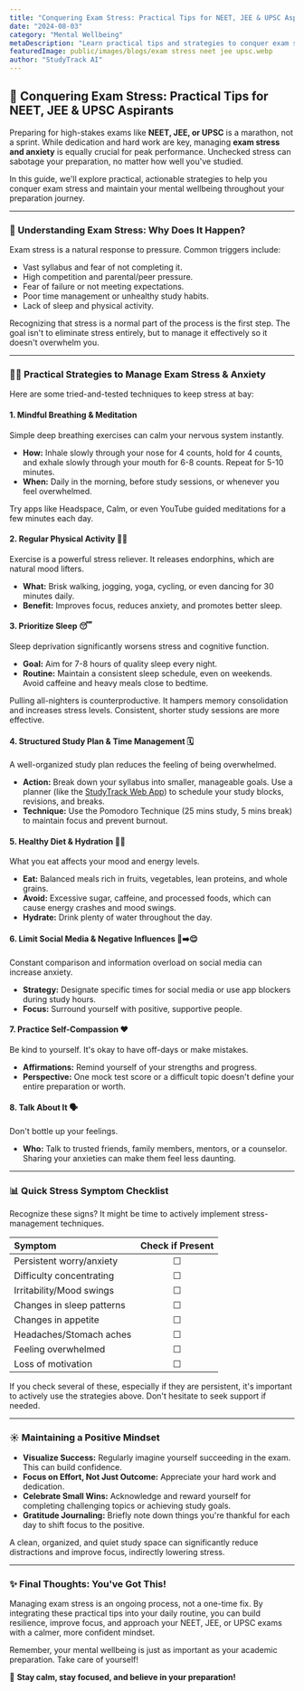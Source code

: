 ```yaml
---
title: "Conquering Exam Stress: Practical Tips for NEET, JEE & UPSC Aspirants"
date: "2024-08-03"
category: "Mental Wellbeing"
metaDescription: "Learn practical tips and strategies to conquer exam stress and anxiety while preparing for NEET, JEE, or UPSC. Boost your mental wellbeing for peak performance."
featuredImage: public/images/blogs/exam stress neet jee upsc.webp
author: "StudyTrack AI"
---
```


## 🧘 Conquering Exam Stress: Practical Tips for NEET, JEE & UPSC Aspirants

Preparing for high-stakes exams like **NEET, JEE, or UPSC** is a marathon, not a sprint. While dedication and hard work are key, managing **exam stress and anxiety** is equally crucial for peak performance. Unchecked stress can sabotage your preparation, no matter how well you've studied.

In this guide, we'll explore practical, actionable strategies to help you conquer exam stress and maintain your mental wellbeing throughout your preparation journey.

---

### 🤔 Understanding Exam Stress: Why Does It Happen?

Exam stress is a natural response to pressure. Common triggers include:

*   Vast syllabus and fear of not completing it.
*   High competition and parental/peer pressure.
*   Fear of failure or not meeting expectations.
*   Poor time management or unhealthy study habits.
*   Lack of sleep and physical activity.

<Info title="It's Okay to Feel Stressed">
Recognizing that stress is a normal part of the process is the first step. The goal isn't to eliminate stress entirely, but to manage it effectively so it doesn't overwhelm you.
</Info>

---

### 💆‍♀️ Practical Strategies to Manage Exam Stress & Anxiety

Here are some tried-and-tested techniques to keep stress at bay:

#### 1. Mindful Breathing & Meditation
Simple deep breathing exercises can calm your nervous system instantly.
*   **How:** Inhale slowly through your nose for 4 counts, hold for 4 counts, and exhale slowly through your mouth for 6-8 counts. Repeat for 5-10 minutes.
*   **When:** Daily in the morning, before study sessions, or whenever you feel overwhelmed.

<Tip title="Quick Meditation Apps">
Try apps like Headspace, Calm, or even YouTube guided meditations for a few minutes each day.
</Tip>

#### 2. Regular Physical Activity 🏃‍♂️
Exercise is a powerful stress reliever. It releases endorphins, which are natural mood lifters.
*   **What:** Brisk walking, jogging, yoga, cycling, or even dancing for 30 minutes daily.
*   **Benefit:** Improves focus, reduces anxiety, and promotes better sleep.

#### 3. Prioritize Sleep 😴
Sleep deprivation significantly worsens stress and cognitive function.
*   **Goal:** Aim for 7-8 hours of quality sleep every night.
*   **Routine:** Maintain a consistent sleep schedule, even on weekends. Avoid caffeine and heavy meals close to bedtime.

<Warning title="Avoid All-Nighters!">
Pulling all-nighters is counterproductive. It hampers memory consolidation and increases stress levels. Consistent, shorter study sessions are more effective.
</Warning>

#### 4. Structured Study Plan & Time Management 🗓️
A well-organized study plan reduces the feeling of being overwhelmed.
*   **Action:** Break down your syllabus into smaller, manageable goals. Use a planner (like the [StudyTrack Web App](/study-planner)) to schedule your study blocks, revisions, and breaks.
*   **Technique:** Use the Pomodoro Technique (25 mins study, 5 mins break) to maintain focus and prevent burnout.

#### 5. Healthy Diet & Hydration 🥗💧
What you eat affects your mood and energy levels.
*   **Eat:** Balanced meals rich in fruits, vegetables, lean proteins, and whole grains.
*   **Avoid:** Excessive sugar, caffeine, and processed foods, which can cause energy crashes and mood swings.
*   **Hydrate:** Drink plenty of water throughout the day.

#### 6. Limit Social Media & Negative Influences 📱➡️😌
Constant comparison and information overload on social media can increase anxiety.
*   **Strategy:** Designate specific times for social media or use app blockers during study hours.
*   **Focus:** Surround yourself with positive, supportive people.

#### 7. Practice Self-Compassion ❤️
Be kind to yourself. It's okay to have off-days or make mistakes.
*   **Affirmations:** Remind yourself of your strengths and progress.
*   **Perspective:** One mock test score or a difficult topic doesn't define your entire preparation or worth.

#### 8. Talk About It 🗣️
Don't bottle up your feelings.
*   **Who:** Talk to trusted friends, family members, mentors, or a counselor. Sharing your anxieties can make them feel less daunting.

---

### 📊 Quick Stress Symptom Checklist

Recognize these signs? It might be time to actively implement stress-management techniques.

| Symptom                  | Check if Present |
| :----------------------- | :--------------: |
| Persistent worry/anxiety |        ☐         |
| Difficulty concentrating |        ☐         |
| Irritability/Mood swings |        ☐         |
| Changes in sleep patterns|        ☐         |
| Changes in appetite      |        ☐         |
| Headaches/Stomach aches  |        ☐         |
| Feeling overwhelmed      |        ☐         |
| Loss of motivation       |        ☐         |

<Info title="Take Action">
If you check several of these, especially if they are persistent, it's important to actively use the strategies above. Don't hesitate to seek support if needed.
</Info>

---

### ☀️ Maintaining a Positive Mindset

*   **Visualize Success:** Regularly imagine yourself succeeding in the exam. This can build confidence.
*   **Focus on Effort, Not Just Outcome:** Appreciate your hard work and dedication.
*   **Celebrate Small Wins:** Acknowledge and reward yourself for completing challenging topics or achieving study goals.
*   **Gratitude Journaling:** Briefly note down things you're thankful for each day to shift focus to the positive.

<Tip title="Your Study Environment Matters">
A clean, organized, and quiet study space can significantly reduce distractions and improve focus, indirectly lowering stress.
</Tip>

---

### ✨ Final Thoughts: You've Got This!

Managing exam stress is an ongoing process, not a one-time fix. By integrating these practical tips into your daily routine, you can build resilience, improve focus, and approach your NEET, JEE, or UPSC exams with a calmer, more confident mindset.

Remember, your mental wellbeing is just as important as your academic preparation. Take care of yourself!

💪 **Stay calm, stay focused, and believe in your preparation!**

